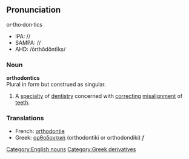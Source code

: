 =={{en}}==
==Pronunciation==
or·tho·don·tics
*IPA: //
*SAMPA: //
*AHD: /ōrthôdôntīks/
===Noun===
{{wikipedia}}
'''orthodontics'''<br>
Plural in form but construed as singular.
#A [[specialty]] of [[dentistry]] concerned with [[correct]]ing [[misalignment]] of [[teeth]].
===Translations===
*French: [[orthodontie]]
*Greek: [[ορθοδοντική]] (orthodontiki or orthodondiki) ''f''

[[Category:English nouns]][[Category:Greek derivatives]]